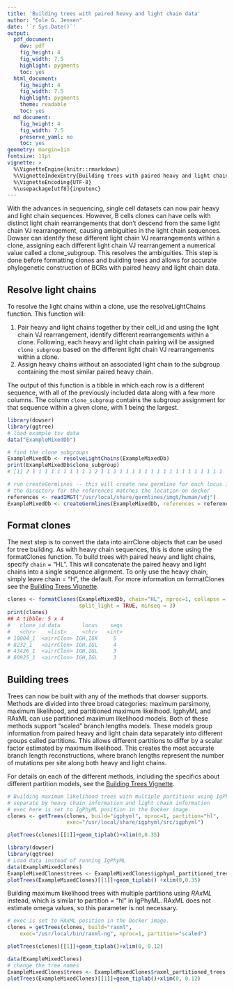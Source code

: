 ```yaml
---
title: 'Building trees with paired heavy and light chain data'
author: "Cole G. Jensen"
date: '`r Sys.Date()`'
output:
  pdf_document:
    dev: pdf
    fig_height: 4
    fig_width: 7.5
    highlight: pygments
    toc: yes
  html_document:
    fig_height: 4
    fig_width: 7.5
    highlight: pygments
    theme: readable
    toc: yes
  md_document:
    fig_height: 4
    fig_width: 7.5
    preserve_yaml: no
    toc: yes
geometry: margin=1in
fontsize: 11pt
vignette: >
  %\VignetteEngine{knitr::rmarkdown}
  %\VignetteIndexEntry{Building trees with paired heavy and light chain data}
  %\VignetteEncoding{UTF-8}  
  %\usepackage[utf8]{inputenc}
---
```


With the advances in sequencing, single cell datasets can now pair heavy and light chain sequences. However, B cells clones can have cells with distinct light chain rearrangements that don't descend from the same light chain VJ rearrangement, causing ambiguities in the light chain sequences. Dowser can identify these different light chain VJ rearrangements within a clone, assigning each different light chain VJ rearrangement a numerical value called a clone_subgroup. This resolves the ambiguities. This step is done before formatting clones and building trees and allows for accurate phylogenetic construction of BCRs with paired heavy and light chain data. 

## Resolve light chains 

To resolve the light chains within a clone, use the resolveLightChains function. This function will:

1. Pair heavy and light chains together by their cell_id and using the light chain VJ rearrangement, identify different rearrangements within a clone. Following, each heavy and light chain pairing will be assigned `clone_subgroup` based on the different light chain VJ rearrangements within a clone. 
2. Assign heavy chains without an associated light chain to the subgroup containing the most similar paired heavy chain.

The output of this function is a tibble in which each row is a different sequence, with all of the previously included data along with a few more columns. The column `clone_subgroup` contains the subgroup assignment for that sequence within a given clone, with 1 being the largest.  

```r
library(dowser)
library(ggtree)
# load example tsv data
data("ExampleMixedDb")

# find the clone subgroups 
ExampleMixedDb <- resolveLightChains(ExampleMixedDb)
print(ExampleMixedDb$clone_subgroup)
# [1] 2 1 1 1 1 1 1 1 1 1 1 2 1 1 1 1 1 1 1 1 1 1 1 1 1 1 1 1 1 1 1 1
```

```r
# run createGermlines -- this will create new germline for each locus in each subgroup 
# the directory for the references matches the location on docker
references <- readIMGT("/usr/local/share/germlines/imgt/human/vdj")
ExampleMixedDb <- createGermlines(ExampleMixedDb, references = references, clone = "clone_subgroup_id", nproc = 1)
```

## Format clones

The next step is to convert the data into airrClone objects that can be used for tree building. As with heavy chain sequences, this is done using the formatClones function. To build trees with paired heavy and light chains, specify `chain` = "HL". This will concatenate the paired heavy and light chains into a single sequence alignment. To only use the heavy chain, simply leave chain = "H", the default. For more information on formatClones see the [Building Trees Vignette](Building-Trees-Vignette.md).

```r
clones <- formatClones(ExampleMixedDb, chain="HL", nproc=1, collapse = FALSE, 
                       split_light = TRUE, minseq = 3)
print(clones)
## A tibble: 5 x 4
#   clone_id data       locus    seqs
#   <chr>    <list>     <chr>   <int>
# 10004_1  <airrClon> IGH,IGK     5
# 8232_1   <airrClon> IGH,IGL     4
# 43426_1  <airrClon> IGH,IGL     3
# 60925_1  <airrClon> IGH,IGL     3
```
## Building trees 

Trees can now be built with any of the methods that dowser supports. Methods are divided into three broad categories: maximum parsimony, maximum likelihood, and partitioned maximum likelihood. IgphyML and RAxML can use partitioned maximum likelihood models. Both of these methods support "scaled" branch lengths models. These models group information from paired heavy and light chain data separately into different groups called partitions. This allows different partitions to differ by a scalar factor estimated by maximum likelihood. This creates the most accurate branch length reconstructions, where branch lengths represent the number of mutations per site along both heavy and light chains.

For details on each of the different methods, including the specifics about different partition models, see the [Building Trees Vignette](Building-Trees-Vignette.md).

```r
# Building maximum likelihood trees with multiple partitions using IgPhyML where partitions 
# separate by heavy chain information and light chain information
# exec here is set to IgPhyML position in the Docker image.
clones <- getTrees(clones, build="igphyml", nproc=1, partition="hl",
                   exec="/usr/local/share/igphyml/src/igphyml")
```


``` r
plotTrees(clones)[[1]]+geom_tiplab()+xlim(0,0.35)
```


```r
library(dowser)
library(ggtree)
# Load data instead of running IgPhyML
data(ExampleMixedClones)
ExampleMixedClones$trees <- ExampleMixedClones$igphyml_partitioned_trees
plotTrees(ExampleMixedClones)[[1]]+geom_tiplab() +xlim(0,0.35)
```

Building maximum likelihood trees with multiple partitions using *RAxML* instead, which is similar to partition = "hl" in IgPhyML. RAxML does not estimate omega values, so this parameter is not necessary. 
```r

# exec is set to RAxML position in the Docker image.
clones = getTrees(clones, build="raxml", 
    exec="/usr/local/bin/raxml-ng", nproc=1, partition="scaled")
```

``` r
plotTrees(clones)[[1]]+geom_tiplab()+xlim(0, 0.12)
```

```r
data(ExampleMixedClones)
# change the tree names
ExampleMixedClones$trees <- ExampleMixedClones$raxml_partitioned_trees
plotTrees(ExampleMixedClones)[[1]]+geom_tiplab()+xlim(0, 0.12)
```
